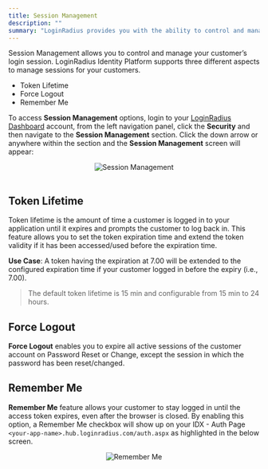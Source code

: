 ```yaml
---
title: Session Management
description: ""
summary: "LoginRadius provides you with the ability to control and manage your user's login session via features token lifetime, force logout, and remember me."
---
```


Session Management allows you to control and manage your customer’s login session. LoginRadius Identity Platform supports three different aspects to manage sessions for your customers.

- Token Lifetime
- Force Logout
- Remember Me

To access **Session Management** options, login to your [LoginRadius Dashboard](https://dashboard.loginradius.com/dashboard) account, from the left navigation panel, click the **Security** and then navigate to the **Session Management** section.
Click the down arrow or anywhere within the section and the **Session Management** screen will appear:

<div style="text-align:center">
  <img src="../assets/security/session-management/session-management-settings.png" alt="Session Management" />
</div>
<br/>


## Token Lifetime
Token lifetime is the amount of time a customer is logged in to your application until it expires and prompts the customer to log back in. This feature allows you to set the token expiration time and extend the token validity if it has been accessed/used before the expiration time.

**Use Case**: A token having the expiration at 7.00 will be extended to the configured expiration time if your customer logged in before the expiry (i.e., 7.00).

> The default token lifetime is 15 min and configurable from 15 min to 24 hours. 

## Force Logout
**Force Logout** enables you to expire all active sessions of the customer account on Password Reset or Change, except the session in which the password has been reset/changed.

## Remember Me
**Remember Me** feature allows your customer to stay logged in until the access token expires, even after the browser is closed. By enabling this option, a Remember Me checkbox will show up on your IDX - Auth Page `<your-app-name>.hub.loginradius.com/auth.aspx` as highlighted in the below screen. 

<div style="text-align:center">
  <img src="../assets/security/session-management/remember-me.png" alt="Remember Me" />
</div>
<br/>